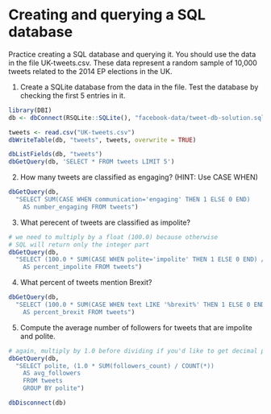 # Creating and querying a SQL database

Practice creating a SQL database and querying it. You should use the data in the file UK-tweets.csv. These data represent a random sample of 10,000 tweets related to the 2014 EP elections in the UK.

1. Create a SQLite database from the data in the file. Test the database by checking the first 5 entries in it.

```r
library(DBI)
db <- dbConnect(RSQLite::SQLite(), "facebook-data/tweet-db-solution.sqlite")

tweets <- read.csv("UK-tweets.csv")
dbWriteTable(db, "tweets", tweets, overwrite = TRUE)

dbListFields(db, "tweets")
dbGetQuery(db, 'SELECT * FROM tweets LIMIT 5')
```

2. How many tweets are classified as engaging? (HINT: Use CASE WHEN)

```r
dbGetQuery(db, 
  "SELECT SUM(CASE WHEN communication='engaging' THEN 1 ELSE 0 END)  
    AS number_engaging FROM tweets")
```

3. What perecent of tweets are classified as impolite?

```r
# we need to multiply by a float (100.0) because otherwise 
# SQL will return only the integer part
dbGetQuery(db, 
  "SELECT (100.0 * SUM(CASE WHEN polite='impolite' THEN 1 ELSE 0 END) / COUNT(*)) 
    AS percent_impolite FROM tweets")
```

4. What percent of tweets mention Brexit?

```r
dbGetQuery(db, 
  "SELECT (100.0 * SUM(CASE WHEN text LIKE '%brexit%' THEN 1 ELSE 0 END) / COUNT(*)) 
    AS percent_brexit FROM tweets")
```


5. Compute the average number of followers for tweets that are impolite and polite.

```r
# again, multiply by 1.0 before dividing if you'd like to get decimal points
dbGetQuery(db, 
  "SELECT polite, (1.0 * SUM(followers_count) / COUNT(*)) 
    AS avg_followers 
    FROM tweets
    GROUP BY polite")
```

```r
dbDisconnect(db)
```

